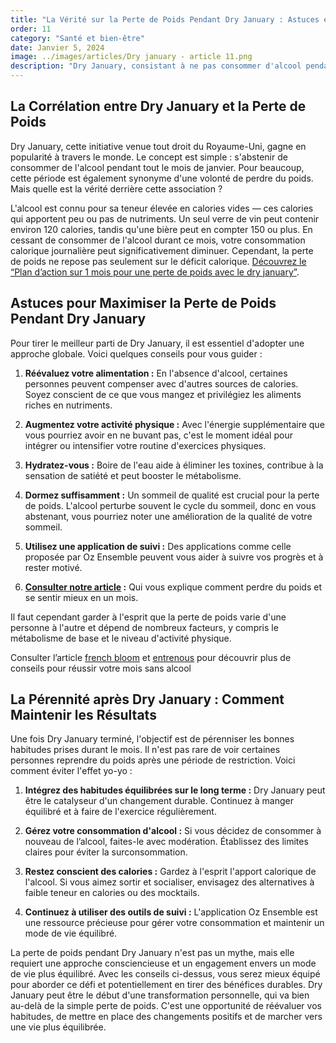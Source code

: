 ```yaml
---
title: "La Vérité sur la Perte de Poids Pendant Dry January : Astuces et Conseils"
order: 11
category: "Santé et bien-être"
date: Janvier 5, 2024
image: ../images/articles/Dry january - article 11.png
description: "Dry January, consistant à ne pas consommer d'alcool pendant le mois de janvier, peut avoir un impact sur la perte de poids, mais cela dépend d'une approche globale. Il est important de réévaluer son alimentation, d'augmenter son activité physique, de s'hydrater et de dormir suffisamment pendant cette période. Après Dry January, il est essentiel d'intégrer des habitudes équilibrées à long terme, de gérer sa consommation d'alcool avec modération et de rester conscient des calories. La perte de poids durable nécessite un engagement envers un mode de vie plus équilibré."
---
```


## La Corrélation entre Dry January et la Perte de Poids

Dry January, cette initiative venue tout droit du Royaume-Uni, gagne en popularité à travers le monde. Le concept est simple : s'abstenir de consommer de l'alcool pendant tout le mois de janvier. Pour beaucoup, cette période est également synonyme d'une volonté de perdre du poids. Mais quelle est la vérité derrière cette association ?

L'alcool est connu pour sa teneur élevée en calories vides — ces calories qui apportent peu ou pas de nutriments. Un seul verre de vin peut contenir environ 120 calories, tandis qu'une bière peut en compter 150 ou plus. En cessant de consommer de l'alcool durant ce mois, votre consommation calorique journalière peut significativement diminuer. Cependant, la perte de poids ne repose pas seulement sur le déficit calorique. [Découvrez le “Plan d’action sur 1 mois pour une perte de poids avec le dry january”](ozensemble.fabrique.social.gouv.fr/sante-et-bien-etre/perte-de-poids-réelle-avec-dry-january-votre-plan-daction-pour-un-mois).

## Astuces pour Maximiser la Perte de Poids Pendant Dry January

Pour tirer le meilleur parti de Dry January, il est essentiel d'adopter une approche globale. Voici quelques conseils pour vous guider :

1. **Réévaluez votre alimentation :** En l'absence d'alcool, certaines personnes peuvent compenser avec d'autres sources de calories. Soyez conscient de ce que vous mangez et privilégiez les aliments riches en nutriments.

2. **Augmentez votre activité physique :** Avec l'énergie supplémentaire que vous pourriez avoir en ne buvant pas, c'est le moment idéal pour intégrer ou intensifier votre routine d'exercices physiques.

3. **Hydratez-vous :** Boire de l'eau aide à éliminer les toxines, contribue à la sensation de satiété et peut booster le métabolisme.

4. **Dormez suffisamment :** Un sommeil de qualité est crucial pour la perte de poids. L'alcool perturbe souvent le cycle du sommeil, donc en vous abstenant, vous pourriez noter une amélioration de la qualité de votre sommeil.

5. **Utilisez une application de suivi :** Des applications comme celle proposée par Oz Ensemble peuvent vous aider à suivre vos progrès et à rester motivé.

6. **[Consulter notre article](ozensemble.fabrique.social.gouv.fr/sante-et-bien-etre/dry-january-comment-perdre-du-poids-et-se-sentir-mieux-en-un-mois) :** Qui vous explique comment perdre du poids et se sentir mieux en un mois.

Il faut cependant garder à l'esprit que la perte de poids varie d'une personne à l'autre et dépend de nombreux facteurs, y compris le métabolisme de base et le niveau d'activité physique.

Consulter l’article [french bloom](https://www.frenchbloom.com/blogs/infos/dry-january-5-tips-pour-se-preparer-au-mois-sans-alcool) et [entrenous](https://www.entrenous.fr/moi_en_mieux/dry-january-5-conseils-pour-reussir-ce-mois-sans-alcool-19092.html) pour découvrir plus de conseils pour réussir votre mois sans alcool

## La Pérennité après Dry January : Comment Maintenir les Résultats

Une fois Dry January terminé, l'objectif est de pérenniser les bonnes habitudes prises durant le mois. Il n'est pas rare de voir certaines personnes reprendre du poids après une période de restriction. Voici comment éviter l'effet yo-yo :

1. **Intégrez des habitudes équilibrées sur le long terme :** Dry January peut être le catalyseur d'un changement durable. Continuez à manger équilibré et à faire de l'exercice régulièrement.

2. **Gérez votre consommation d'alcool :** Si vous décidez de consommer à nouveau de l’alcool, faites-le avec modération. Établissez des limites claires pour éviter la surconsommation.

3. **Restez conscient des calories :** Gardez à l'esprit l'apport calorique de l'alcool. Si vous aimez sortir et socialiser, envisagez des alternatives à faible teneur en calories ou des mocktails.

4. **Continuez à utiliser des outils de suivi :** L'application Oz Ensemble est une ressource précieuse pour gérer votre consommation et maintenir un mode de vie équilibré.

La perte de poids pendant Dry January n'est pas un mythe, mais elle requiert une approche consciencieuse et un engagement envers un mode de vie plus équilibré. Avec les conseils ci-dessus, vous serez mieux équipé pour aborder ce défi et potentiellement en tirer des bénéfices durables. Dry January peut être le début d'une transformation personnelle, qui va bien au-delà de la simple perte de poids. C'est une opportunité de réévaluer vos habitudes, de mettre en place des changements positifs et de marcher vers une vie plus équilibrée.
